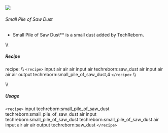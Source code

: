 ![](/mods/techreborn/small_pile_of_saw_dust.png)

###### Small Pile of Saw Dust

- Small Pile of Saw Dust** is a small dust added by TechReborn.

\\\\

##### Recipe

<Mcitem id="minecraft:crafting_table"/> recipe: \\\\
`<recipe>` input air air air input air techreborn:saw_dust air
input air air air output techreborn:small_pile_of_saw_dust,4
`</recipe>` \\\\

\\\\

##### Usage

`<recipe>` input techreborn:small_pile_of_saw_dust
techreborn:small_pile_of_saw_dust air input
techreborn:small_pile_of_saw_dust techreborn:small_pile_of_saw_dust air
input air air air output techreborn:saw_dust `</recipe>`
